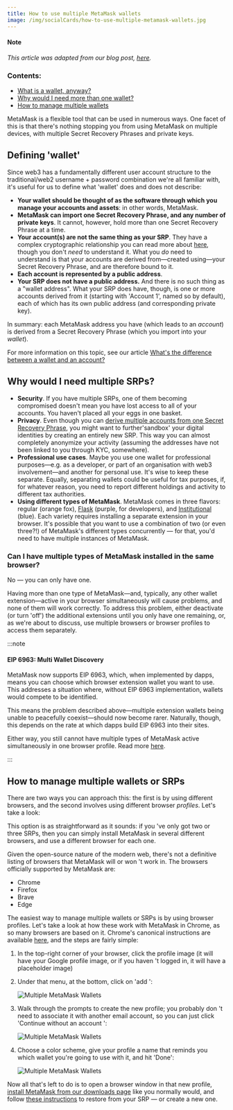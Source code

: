 ```yaml
---
title: How to use multiple MetaMask wallets
image: /img/socialCards/how-to-use-multiple-metamask-wallets.jpg
---
```



<CustomLayout />


#### Note

_This article was adapted from our blog post, [here](https://consensys.net/blog/metamask/how-to-manage-multiple-wallets-with-metamask/)._

### Contents:

- [What is a wallet, anyway?](#defining-wallet)
- [Why would I need more than one wallet?](#why-would-i-need-multiple-srps)
- [How to manage multiple wallets](#how-to-manage-multiple-wallets-or-srps)

MetaMask is a flexible tool that can be used in numerous ways. One facet of this is that there's nothing stopping you from using MetaMask on multiple devices, with multiple Secret Recovery Phrases and private keys.

## Defining 'wallet'

Since web3 has a fundamentally different user account structure to the traditional/web2 username + password combination we're all familiar with, it's useful for us to define what 'wallet' does and does not describe:

- **Your wallet should be thought of as the software through which you manage your accounts and assets**: in other words, MetaMask.
- **MetaMask can import one Secret Recovery Phrase, and any number of private keys**. It cannot, however, hold more than one Secret Recovery Phrase at a time.
- **Your account(s) are not the same thing as your SRP**. They have a complex cryptographic relationship you can read more about [here](https://medium.com/mycrypto/the-journey-from-mnemonic-phrase-to-address-6c5e86e11e14), though you don't _need_ to understand it. What you _do_ need to understand is that your accounts are derived from—created using—your Secret Recovery Phrase, and are therefore bound to it.
- **Each account is represented by a public address**.
- **Your SRP does not have a public address.** And there is no such thing as a "wallet address". What your SRP does have, though, is one or more accounts derived from it (starting with 'Account 1', named so by default), each of which has its own public address (and corresponding private key).

In summary: each MetaMask address you have (which leads to an _account_) is derived from a Secret Recovery Phrase (which you import into your _wallet_).

For more information on this topic, see our article [What's the difference between a wallet and an account?](/managing-my-wallet/using-metamask/whats-the-difference-between-a-wallet-and-an-account-)

## Why would I need multiple SRPs?

- **Security**. If you have multiple SRPs, one of them becoming compromised doesn't mean you have lost access to all of your accounts. You haven't placed all your eggs in one basket.
- **Privacy**. Even though you can [derive multiple accounts from one Secret Recovery Phrase](/managing-my-wallet/accounts-and-addresses/how-to-add-accounts-in-your-wallet), you might want to further'sandbox' your digital identities by creating an entirely new SRP. This way you can almost completely anonymize your activity (assuming the addresses have not been linked to you through KYC, somewhere).
- **Professional use cases**. Maybe you use one wallet for professional purposes—e.g. as a developer, or part of an organisation with web3 involvement—and another for personal use. It's wise to keep these separate. Equally, separating wallets could be useful for tax purposes, if, for whatever reason, you need to report different holdings and activity to different tax authorities.
- **Using different types of MetaMask**. MetaMask comes in three flavors: regular (orange fox), [Flask](https://metamask.io/flask/) (purple, for developers), and [Institutional](https://metamask.io/institutions/) (blue). Each variety requires installing a separate extension in your browser. It's possible that you want to use a combination of two (or even three?!) of MetaMask's different types concurrently — for that, you'd need to have multiple instances of MetaMask.

### Can I have multiple types of MetaMask installed in the same browser?

No — you can only have one.

Having more than one type of MetaMask—and, typically, any other wallet extension—active in your browser simultaneously will cause problems, and none of them will work correctly. To address this problem, either deactivate (or turn 'off') the additional extensions until you only have one remaining, or, as we're about to discuss, use multiple browsers or browser profiles to access them separately.

:::note

#### EIP 6963: Multi Wallet Discovery

MetaMask now supports EIP 6963, which, when implemented by dapps, means you can choose which browser extension wallet you want to use. This addresses a situation where, without EIP 6963 implementation, wallets would compete to be identified.

This means the problem described above—multiple extension wallets being unable to peacefully coexist—should now become rarer. Naturally, though, this depends on the rate at which dapps build EIP 6963 into their sites.

Either way, you still cannot have multiple types of MetaMask active simultaneously in one browser profile. Read more [here](/third-party-platforms-and-dapps/connecting-to-dapps-with-eip-6963-multi-wallet-discovery).

:::

## How to manage multiple wallets or SRPs

There are two ways you can approach this: the first is by using different browsers, and the second involves using different browser _profiles_. Let's take a look:

<Tabs>

<TabItem value="Different browsers" label="Different browsers">

This option is as straightforward as it sounds: if you 've only got two or three SRPs, then you can simply install MetaMask in several different browsers, and use a different browser for each one.

Given the open-source nature of the modern web, there's not a definitive listing of browsers that MetaMask will or won 't work in. The browsers officially supported by MetaMask are:

- Chrome
- Firefox
- Brave
- Edge

</TabItem>

<TabItem value="Browser profiles" label="Browser profiles">

The easiest way to manage multiple wallets or SRPs is by using browser profiles. Let's take a look at how these work with MetaMask in Chrome, as so many browsers are based on it. Chrome's canonical instructions are available [here](https://support.google.com/chrome/answer/2364824), and the steps are fairly simple:

1. In the top-right corner of your browser, click the profile image (it will have your Google profile image, or if you haven 't logged in, it will have a placeholder image)

2. Under that menu, at the bottom, click on 'add ':

   <div class="center-container">
     <div class="img-medium">
       <img
         src={
           require("../../../img/managing-my-wallet/using-metamask/how-to-use-multiple-metamask-wallets/Multiple_MetaMask_Wallets_1.png")
             .default
         }
         alt="Multiple MetaMask Wallets"
       />
     </div>
   </div>

3. Walk through the prompts to create the new profile; you probably don 't need to associate it with another email account, so you can just click 'Continue without an account ':

   <div class="center-container">
     <div class="img-medium">
       <img
         src={
           require("../../../img/managing-my-wallet/using-metamask/how-to-use-multiple-metamask-wallets/Multiple_MetaMask_Wallets_2.png")
             .default
         }
         alt="Multiple MetaMask Wallets"
       />
     </div>
   </div>

4. Choose a color scheme, give your profile a name that reminds you which wallet you're going to use with it, and hit 'Done':
   <div class="center-container">
     <div class="img-medium">
       <img
         src={
           require("../../../img/managing-my-wallet/using-metamask/how-to-use-multiple-metamask-wallets/Multiple_MetaMask_Wallets_3.png")
             .default
         }
         alt="Multiple MetaMask Wallets"
       />
     </div>
   </div>

Now all that's left to do is to open a browser window in that new profile, [install MetaMask from our downloads page](https://metamask.io/download/) like you normally would, and follow [these instructions](/managing-my-wallet/resetting-deleting-and-restoring/how-to-restore-your-metamask-wallet-from-secret-recovery-phrase) to restore from your SRP — or create a new one.

</TabItem>

</Tabs>
